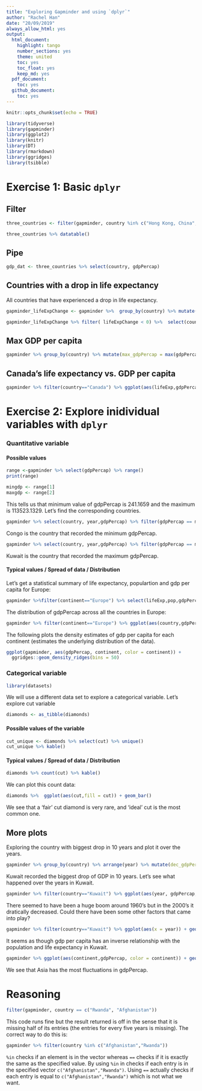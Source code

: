 ```yaml
---
title: "Exploring Gapminder and using `dplyr`"
author: "Rachel Han"
date: "20/09/2019"
always_allow_html: yes
output:
  html_document:
    highlight: tango
    number_sections: yes
    theme: united
    toc: yes
    toc_float: yes
    keep_md: yes
  pdf_document:
    toc: yes
  github_document:
    toc: yes
---
```


```r
knitr::opts_chunk$set(echo = TRUE)
```

```r
library(tidyverse)
library(gapminder)
library(ggplot2)
library(knitr)
library(DT)
library(rmarkdown)
library(ggridges)
library(tsibble)
```

# Exercise 1: Basic `dplyr`

## Filter
```r
three_countries <- filter(gapminder, country %in% c("Hong Kong, China","Canada","Korea, Rep."))

three_countries %>% datatable()
```

## Pipe

```r
gdp_dat <- three_countries %>% select(country, gdpPercap)
```

## Countries with a drop in life expectancy

All countries that have experienced a drop in life expectancy.
```r
gapminder_lifeExpChange <- gapminder %>%  group_by(country) %>% mutate(lifeExpChange = lifeExp - lag(lifeExp)) %>% drop_na()

gapminder_lifeExpChange %>% filter( lifeExpChange < 0) %>%  select(country,continent,year,lifeExp,lifeExpChange) %>%  datatable()
```



## Max GDP per capita
```r
gapminder %>% group_by(country) %>% mutate(max_gdpPercap = max(gdpPercap)) %>% filter(gdpPercap == max_gdpPercap) %>% select(country,year,max_gdpPercap) %>% datatable()
```


## Canada's life expectancy vs. GDP per capita
```r
gapminder %>% filter(country=="Canada") %>% ggplot(aes(lifeExp,gdpPercap)) + geom_point(alpha = 0.5, color="red") + scale_y_log10("GDP per capita") + xlab("Life Expectancy") 
```

# Exercise 2: Explore inidividual variables with `dplyr`

### Quantitative variable

#### Possible values
```r
range <-gapminder %>% select(gdpPercap) %>% range()
print(range)
```
```r
mingdp <- range[1]
maxgdp <- range[2]
```

This tells us that minimum value of gdpPercap is 241.1659 and the maximum is 113523.1329. Let's find the corresponding countries.
```r
gapminder %>% select(country, year,gdpPercap) %>% filter(gdpPercap == mingdp) %>% kable()
```


Congo is the country that recorded the minimum gdpPercap.


```r
gapminder %>% select(country, year,gdpPercap) %>% filter(gdpPercap == maxgdp) %>% kable()
```


Kuwait is the country that recorded the maximum gdpPercap.


#### Typical values / Spread of data / Distribution

Let's get a statistical summary of life expectancy, populartion and gdp per capita for Europe:

```r
gapminder %>%filter(continent=="Europe") %>% select(lifeExp,pop,gdpPercap) %>% summary() %>% kable()
```

The distribution of gdpPercap across all the countries in Europe:
```r
gapminder %>% filter(continent=="Europe") %>% ggplot(aes(country,gdpPercap, color = country)) + geom_point(alpha=0.3) + theme(axis.text.x = element_text(angle = 60, hjust = 1)) + theme(legend.position = "none")
```

The following plots the density estimates of gdp per capita for each continent (estimates the underlying distribution of the data).
```r
ggplot(gapminder, aes(gdpPercap, continent, color = continent)) +
  ggridges::geom_density_ridges(bins = 50)
```


### Categorical variable

```r
library(datasets)
```

We will use a different data set to explore a categorical variable. Let's explore cut variable

```r
diamonds <- as_tibble(diamonds)
```

#### Possible values of the variable
```r
cut_unique <- diamonds %>% select(cut) %>% unique()
cut_unique %>% kable()
```

#### Typical values / Spread of data / Distribution

```r
diamonds %>% count(cut) %>% kable()
```


We can plot this count data:
```r
diamonds %>%  ggplot(aes(cut,fill = cut)) + geom_bar() 
```

We see that a 'fair' cut diamond is very rare, and 'ideal' cut is the most common one.

## More plots

Exploring the country with biggest drop in 10 years and plot it over the years. 

```r
gapminder %>% group_by(country) %>% arrange(year) %>% mutate(dec_gdpPercap=difference(gdpPercap,2)) %>% drop_na() %>% ungroup() %>%  group_by(continent) %>% filter(dec_gdpPercap == min(dec_gdpPercap)) %>% select(country,continent,year,gdpPercap,dec_gdpPercap) %>% arrange(dec_gdpPercap) %>% kable()
```

Kuwait recorded the biggest drop of GDP in 10 years.
Let's see what happened over the years in Kuwait.
```r
gapminder %>% filter(country=="Kuwait") %>% ggplot(aes(year, gdpPercap,fill=year)) + geom_col(stat="identity") + coord_flip()
```
There seemed to have been a huge boom around 1960's but in the 2000's it dratically decreased. Could there have been some other factors that came into play?

```r
gapminder %>% filter(country=="Kuwait") %>% ggplot(aes(x = year)) + geom_point(aes(y=scale(lifeExp)), color = "red") +  geom_point(aes(y=scale(pop))) + geom_point(aes(y=scale(gdpPercap)), color="blue") 
```


It seems as though gdp per capita has an inverse relationship with the population and life expectancy in Kuwait.


```r
gapminder %>% ggplot(aes(continent,gdpPercap, color = continent)) + geom_boxplot() 
```

We see that Asia has the most fluctuations in gdpPercap.

# Reasoning
```r
filter(gapminder, country == c("Rwanda", "Afghanistan"))
```
This code runs fine but the result returned is off in the sense that it is missing half of its entries (the entries for every five years is missing). The correct way to do this is:
```r
gapminder %>% filter(country %in% c("Afghanistan","Rwanda"))
```
`%in` checks if an element is in the vector whereas `==` checks if it is exactly the same as the specified value. By using `%in` in checks if each entry is in the specified vector `c("Afghanistan","Rwanda")`. Using `==` actually checks if each entry is equal to `c("Afghanistan","Rwanda")` which is not what we want.
